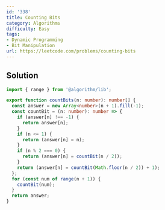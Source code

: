 ```yaml
---
id: '338'
title: Counting Bits
category: Algorithms
difficulty: Easy
tags:
- Dynamic Programming
- Bit Manipulation
url: https://leetcode.com/problems/counting-bits
---
```


## Solution

```typescript filename="solution.ts" copy
import { range } from '@algorithm/lib';

export function countBits(n: number): number[] {
  const answer = new Array<number>(n + 1).fill(-1);
  const countBit = (n: number): number => {
    if (answer[n] !== -1) {
      return answer[n];
    }
    if (n <= 1) {
      return (answer[n] = n);
    }
    if (n % 2 === 0) {
      return (answer[n] = countBit(n / 2));
    }
    return (answer[n] = countBit(Math.floor(n / 2)) + 1);
  };
  for (const num of range(n + 1)) {
    countBit(num);
  }
  return answer;
}
```

